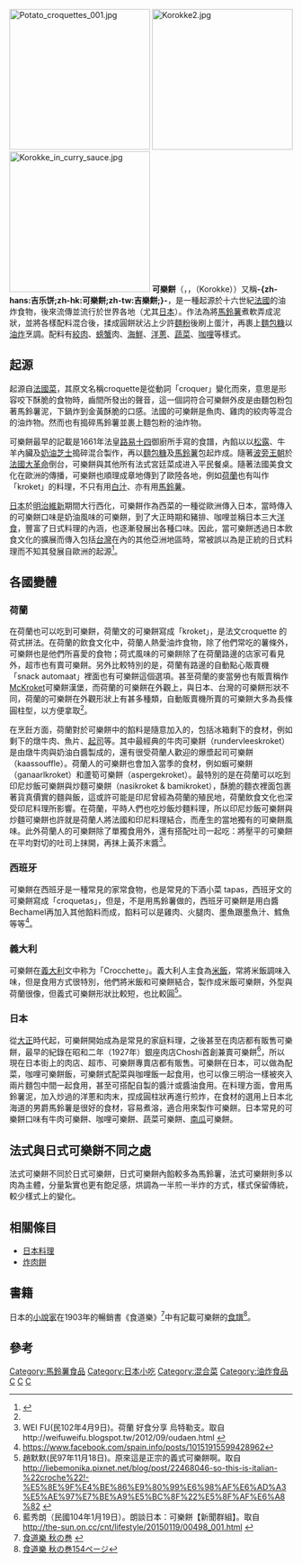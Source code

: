 {{多個問題|
{{inappropriate tone|time=2015-06-15T13:17:36+00:00}}
{{citation style|time=2015-06-12T18:16:23+00:00}}
{{refimprove|time=2015-06-12T18:16:23+00:00}}
}}
{{noteTA
|T=zh:可樂餅;zh-hans:可乐饼;zh-hant:可樂餅;zh-tw:可樂餅;zh-hk:吉樂餅;zh-mo:吉樂餅;
|1=zh:可樂餅;zh-hans:可乐饼;zh-hant:可樂餅;zh-tw:可樂餅;zh-hk:吉樂餅;zh-mo:吉樂餅;
}}
{{Otheruses|subject=一種以油炸方式調理的食物|other=其他同名事物|可樂餅 (消歧義)}}
{{About|可樂餅|豬絞肉、牛絞肉與洋蔥製成的油炸食品|炸肉餅}}
[[File:Potato_croquettes_001.jpg|250px]]
[[File:Korokke2.jpg|250px]]
[[File:Korokke_in_curry_sauce.jpg|250px]]
'''可樂餅'''（{{lang-fr|croquette}}，{{lang-en|Potato croquettes}}，{{lang-ja|コロッケ}}（Korokke））又稱'''-{zh-hans:吉乐饼;zh-hk:可樂餅;zh-tw:吉樂餅;}-'''，是一種起源於十六世紀[[法國|法國]]的油炸食物，後來流傳並流行於世界各地（尤其[[日本|日本]]）。作法為將[[馬鈴薯|馬鈴薯]]煮軟弄成泥狀，並將各樣配料混合後，揉成圓餅狀沾上少許[[麵粉|麵粉]]後刷上蛋汁，再裹上[[麵包糠|麵包糠]]以[[油炸|油炸]]烹調。配料有[[絞肉|絞肉]]、[[螃蟹|螃蟹]]肉、[[海鮮|海鮮]]、[[洋蔥|洋蔥]]、[[蔬菜|蔬菜]]、[[咖哩|咖哩]]等樣式。

==起源==
起源自[[法國菜|法國菜]]，其原文名稱croquette是從動詞「croquer」變化而來，意思是形容咬下酥脆的食物時，齒間所發出的聲音，這一個詞符合可樂餅外皮是由麵包粉包著馬鈴薯泥，下鍋炸到金黃酥脆的口感。法國的可樂餅是魚肉、雞肉的絞肉等混合的油炸物。然而也有搗碎馬鈴薯並裹上麵包粉的油炸物。

可樂餅最早的記載是1661年法皇[[路易十四|路易十四]]御廚所手寫的食譜，內餡以以[[松露|松露]]、牛羊內臟及[[奶油芝士|奶油芝士]]搗碎混合製作，再以[[麵包糠|麵包糠]]及[[馬鈴薯|馬鈴薯]]包起炸成。隨著[[波旁王朝|波旁王朝]]於[[法國大革命|法國大革命]]倒台，可樂餅與其他所有法式宮廷菜成进入平民餐桌。隨著法國美食文化在歐洲的傳播，可樂餅也順理成章地傳到了歐陸各地，例如[[荷蘭|荷蘭]]也有叫作「kroket」的料理，不只有用[[白汁|白汁]]、亦有用[[馬鈴薯|馬鈴薯]]。

[[日本|日本]]於[[明治維新|明治維新]]期間大行西化，可樂餅作為西菜的一種從歐洲傳入日本，當時傳入的可樂餅口味是奶油風味的可樂餅，到了大正時期和豬排、咖哩並稱日本三大[[洋食|洋食]]，豐富了日式料理的內涵，也逐漸發展出各種口味。因此，當可樂餅透過日本飲食文化的擴展而傳入包括[[台灣|台灣]]在內的其他亞洲地區時，常被誤以為是正統的日式料理而不知其發展自歐洲的起源<ref name="荷事生非">{{cite web|author1=Ying Chen|title=你所不知道的荷式可樂餅的秘密|url=http://www.oranjeexpress.com/2014/02/05/%E4%BD%A0%E6%89%80%E4%B8%8D%E7%9F%A5%E9%81%93%E7%9A%84%E8%8D%B7%E5%BC%8F%E5%8F%AF%E6%A8%82%E9%A4%85%E7%9A%84%E7%A7%98%E5%AF%86/|publisher=荷事生非|access-date=2015-06-12|archive-url=https://web.archive.org/web/20150613170112/http://www.oranjeexpress.com/2014/02/05/%E4%BD%A0%E6%89%80%E4%B8%8D%E7%9F%A5%E9%81%93%E7%9A%84%E8%8D%B7%E5%BC%8F%E5%8F%AF%E6%A8%82%E9%A4%85%E7%9A%84%E7%A7%98%E5%AF%86/|archive-date=2015-06-13|dead-url=no}}</ref>。

== 各國變體 ==
=== 荷蘭 ===
在荷蘭也可以吃到可樂餅，荷蘭文的可樂餅寫成「kroket」，是法文croquette 的荷式拼法。在荷蘭的飲食文化中，荷蘭人熱愛油炸食物，除了他們常吃的薯條外，可樂餅也是他們所喜愛的食物；荷式風味的可樂餅除了在荷蘭路邊的店家可看見外，超市也有賣可樂餅。另外比較特別的是，荷蘭有路邊的自動點心販賣機「snack automaat」裡面也有可樂餅這個選項。甚至荷蘭的麥當勞也有販賣稱作[[McKroket|McKroket]]可樂餅漢堡，而荷蘭的可樂餅在外觀上，與日本、台灣的可樂餅形狀不同，荷蘭的可樂餅在外觀形狀上有甚多種類，自動販賣機所賣的可樂餅大多為長條圓柱型，以方便拿取<ref name="荷事生非" />。

在烹飪方面，荷蘭對於可樂餅中的餡料是隨意加入的，包括冰箱剩下的食材，例如剩下的燉牛肉、魚片、[[起司|起司]]等。其中最經典的牛肉可樂餅（rundervleeskroket）是由燉牛肉與奶油白醬製成的，還有很受荷蘭人歡迎的爆漿起司可樂餅（kaassouffle）。荷蘭人的可樂餅也會加入當季的食材，例如蝦可樂餅（ganaarlkroket）和蘆筍可樂餅（aspergekroket）。最特別的是在荷蘭可以吃到印尼炒飯可樂餅與炒麵可樂餅（nasikroket & bamikroket），酥脆的麵衣裡面包裹著貨真價實的麵與飯，這或許可能是印尼曾經為荷蘭的殖民地，荷蘭飲食文化也深受印尼料理所影響。在荷蘭，平時人們也吃炒飯炒麵料理，所以印尼炒飯可樂餅與炒麵可樂餅也許就是荷蘭人將法國和印尼料理結合，而產生的當地獨有的可樂餅風味。此外荷蘭人的可樂餅除了單獨食用外，還有搭配吐司一起吃：將壓平的可樂餅在平均對切的吐司上抹開，再抹上黃芥末醬<ref>WEI FU(民102年4月9日)。荷蘭 好食分享 烏特勒支。取自http://weifuweifu.blogspot.tw/2012/09/oudaen.html {{Wayback|url=http://weifuweifu.blogspot.tw/2012/09/oudaen.html |date=20150614042524 }}</ref>。

=== 西班牙 ===
可樂餅在西班牙是一種常見的家常食物，也是常見的下酒小菜 tapas，西班牙文的可樂餅寫成「croquetas」，但是，不是用馬鈴薯做的，西班牙可樂餅是用白醬Bechamel再加入其他餡料而成，餡料可以是雞肉、火腿肉、墨魚跟墨魚汁、鱈魚等等<ref> https://www.facebook.com/spain.info/posts/10151915599428962 </ref>。

=== 義大利 ===
可樂餅在[[義大利|義大利]]文中称为「Crocchette」。義大利人主食為[[米飯|米飯]]，常將米飯調味入味，但是食用方式很特別，他們將米飯和可樂餅結合，製作成米飯可樂餅，外型與荷蘭很像，但義式可樂餅形狀比較短，也比較圓<ref>趙默默(民97年11月18日)。原來這是正宗的義式可樂餅啊。取自 http://liebemonika.pixnet.net/blog/post/22468046-so-this-is-italian-%22croche%22!-%E5%8E%9F%E4%BE%86%E9%80%99%E6%98%AF%E6%AD%A3%E5%AE%97%E7%BE%A9%E5%BC%8F%22%E5%8F%AF%E6%A8%82 {{Wayback|url=http://liebemonika.pixnet.net/blog/post/22468046-so-this-is-italian-%22croche%22!-%E5%8E%9F%E4%BE%86%E9%80%99%E6%98%AF%E6%AD%A3%E5%AE%97%E7%BE%A9%E5%BC%8F%22%E5%8F%AF%E6%A8%82 |date=20160304201755 }}</ref>。

=== 日本 ===
從[[大正|大正]]時代起，可樂餅開始成為是常見的家庭料理，之後甚至在肉店都有販售可樂餅，最早的紀錄在昭和二年（1927年）銀座肉店Choshi首創兼賣可樂餅<ref>藍秀朗（民國104年1月19日）。朗談日本：可樂餅【新聞群組】。取自 http://the-sun.on.cc/cnt/lifestyle/20150119/00498_001.html {{Wayback|url=http://the-sun.on.cc/cnt/lifestyle/20150119/00498_001.html |date=20150616044130 }}</ref>，所以現在日本街上的肉店、超市、可樂餅專賣店都有販售。可樂餅在日本，可以做為配菜，咖哩可樂餅飯，可樂餅式配菜與咖哩飯一起食用，也可以像三明治一樣被夾入兩片麵包中間一起食用，甚至可搭配自製的醬汁或醬油食用。在料理方面，會用馬鈴薯泥，加入炒過的洋蔥和肉末，捏成圓柱狀再進行煎炸，在食材的選用上日本北海道的男爵馬鈴薯是很好的食材，容易煮溶，適合用來製作可樂餅。日本常見的可樂餅口味有牛肉可樂餅、咖哩可樂餅、蔬菜可樂餅、[[南瓜|南瓜]]可樂餅。

== 法式與日式可樂餅不同之處 ==
法式可樂餅不同於日式可樂餅，日式可樂餅內餡較多為馬鈴薯，法式可樂餅則多以肉為主體，分量紮實也更有飽足感，烘調為一半煎一半炸的方式，樣式保留傳統，較少樣式上的變化。

== 相關條目 ==

* [[日本料理|日本料理]]
* [[炸肉餅|炸肉餅]]

==書籍==
日本的[[小說家|小說家]]{{link-ja|村井弦齋|村井弦斎}}在1903年的暢銷書《食道樂》<ref>[http://kindai.ndl.go.jp/BIImgFrame.php?JP_NUM=41008841&VOL_NUM=00003&KOMA=1&ITYPE=0 食道樂 秋の巻] {{Wayback|url=http://kindai.ndl.go.jp/BIImgFrame.php?JP_NUM=41008841&VOL_NUM=00003&KOMA=1&ITYPE=0 |date=20070930221918 }}{{近代デジタルライブラリー書誌情報|41008841|食道樂}}</ref>中有記載可樂餅的[[食譜|食譜]]<ref>[http://kindai.ndl.go.jp/BIImgFrame.php?JP_NUM=41008841&VOL_NUM=00003&KOMA=93&ITYPE=0 食道樂 秋の巻154ページ]{{近代デジタルライブラリー書誌情報|41008841|食道樂}}</ref>。

== 參考 ==
<references />

{{Authority control}}
[[Category:馬鈴薯食品|Category:馬鈴薯食品]]
[[Category:日本小吃|Category:日本小吃]]
[[Category:混合菜|Category:混合菜]]
[[Category:油炸食品|Category:油炸食品]]
[[Category:法國食品|C]]
[[Category:西班牙食品|C]]
[[Category:荷蘭食品|C]]